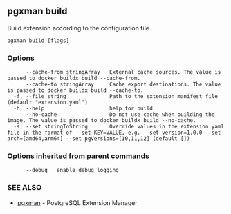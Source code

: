 ## pgxman build

Build extension according to the configuration file

```
pgxman build [flags]
```

### Options

```
      --cache-from stringArray   External cache sources. The value is passed to docker buildx build --cache-from.
      --cache-to stringArray     Cache export destinations. The value is passed to docker buildx build --cache-to.
  -f, --file string              Path to the extension manifest file (default "extension.yaml")
  -h, --help                     help for build
      --no-cache                 Do not use cache when building the image. The value is passed to docker buildx build --no-cache.
  -s, --set stringToString       Override values in the extension.yaml file in the format of --set KEY=VALUE, e.g. --set version=1.0.0 --set arch=[amd64,arm64] --set pgVersions=[10,11,12] (default [])
```

### Options inherited from parent commands

```
      --debug   enable debug logging
```

### SEE ALSO

* [pgxman](pgxman)	 - PostgreSQL Extension Manager


